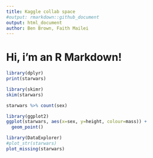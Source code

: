 ```yaml
---
title: Kaggle collab space
#output: rmarkdown::github_document
output: html_document
author: Ben Brown, Faith Mailei
---
```


# Hi, i'm an R Markdown!

```r
library(dplyr)
print(starwars)
```

```r
library(skimr)
skim(starwars)
```

```r
starwars %>% count(sex)
```

```r
library(ggplot2)
ggplot(starwars, aes(x=sex, y=height, colour=mass)) +
  geom_point()
```

```r
library(DataExplorer)
#plot_str(starwars)
plot_missing(starwars)
```